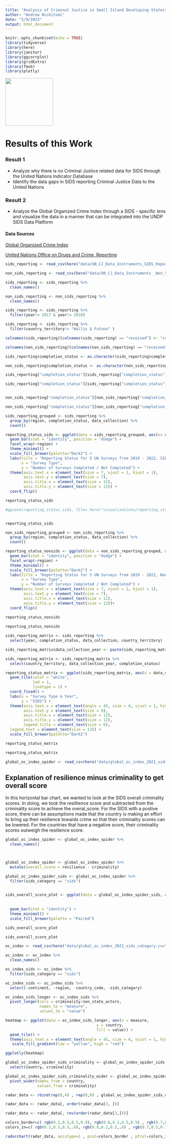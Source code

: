 ```yaml
---
title: "Analysis of Criminal Justice in Small Island Developing States"
author: "Andrew Nishitomi"
date: "5/9/2023"
output: html_document
---
```


```r
knitr::opts_chunk$set(echo = TRUE)
library(tidyverse)
library(here)
library(janitor)
library(ggcorrplot)
library(gridExtra)
library(fmsb)
library(plotly)
```

![](/Users/connorflynn/Documents/SDG/SIDS_SDG_UNSTATS/visualizations/cifal_logo.png){width=150} 

# Results of this Work

### Result 1 
- Analyze why there is no Criminal Justice related data for SIDS through the United Nations Indicator Database
- Identify the data gaps in SIDS reporting Criminal Justice Data to the  United Nations

### Result 2 
 - Analyze the Global Organized Crime Index through a SIDS - specific lens and visualize the data in a manner that can be integrated into the UNDP SIDS Data Platform 

#### Data Sources 

[Global Organized Crime Index](https://ocindex.net/) 


[United Nations Office on Drugs and Crime, Reporting](https://dataunodc.un.org/content/ms-data-collection-log)



```r
sids_reporting <- read_csv(here("data/UN_CJ_Data_Instruments_SIDS_Reporting.csv"))

non_sids_reporting <- read_csv(here("data/UN_CJ_Data_Instruments _Non_SIDS_Reporting.csv"))

```


```r
sids_reporting <- sids_reporting %>% 
  clean_names()

non_sids_reporting <- non_sids_reporting %>% 
  clean_names()

```



```r
sids_reporting <- sids_reporting %>% 
  filter(year!= 2017 & year!= 2018)

sids_reporting <- sids_reporting %>% 
  filter(country_territory!= "Wallis & Futuna" )

```


```r

colnames(sids_reporting)[colnames(sids_reporting) == "received"] <- "completion_status"

colnames(non_sids_reporting)[colnames(non_sids_reporting) == "received"] <- "completion_status"
```



```r

sids_reporting$completion_status <- as.character(sids_reporting$completion_status)

non_sids_reporting$completion_status <- as.character(non_sids_reporting$completion_status)

```


```r

sids_reporting["completion_status"][sids_reporting["completion_status"] == "0"] <- "not_completed"

sids_reporting["completion_status"][sids_reporting["completion_status"] == "1"] <- "completed"


non_sids_reporting["completion_status"][non_sids_reporting["completion_status"] == "0"] <- "not_completed"

non_sids_reporting["completion_status"][non_sids_reporting["completion_status"] == "1"] <- "completed"
```



```r
sids_reporting_grouped <- sids_reporting %>% 
  group_by(region, completion_status, data_collection) %>% 
  count()
```


```r
reporting_status_sids <- ggplot(data = sids_reporting_grouped, aes(x= data_collection, y=n, fill=completion_status)) +
  geom_bar(stat = "identity", position = "dodge") +
  facet_wrap(~region) +
  theme_minimal() +
  scale_fill_brewer(palette="Dark2") +
  labs(title = "Reporting Status for 5 UN Surveys from 2019 - 2022, SIDS",
       x = "Survey Type",
       y = "Number of Surveys Completed / Not Completed") +
  theme(axis.text.x = element_text(size = 7, vjust = 1, hjust = 1),
        axis.text.y = element_text(size = 7),
        axis.title.x = element_text(size = 12),
        axis.title.y = element_text(size = 12)) +
  coord_flip()

reporting_status_sids

#ggsave(reporting_status_sids, file= here("visualizations/reporting_status_sids.png"), scale=2)



```

```r
reporting_status_sids
```


```r
non_sids_reporting_grouped <- non_sids_reporting %>% 
  group_by(region, completion_status, data_collection) %>% 
  count()
```

```r
reporting_status_nonsids <- ggplot(data = non_sids_reporting_grouped, aes(x= data_collection, y=n, fill=completion_status)) +
  geom_bar(stat = "identity", position = "dodge") +
  facet_wrap(~region) +
  theme_minimal() +
  scale_fill_brewer(palette="Dark2") +
  labs(title = "Reporting Status for 5 UN Surveys from 2019 - 2022, Non-SIDS",
       x = "Survey Type",
       y = "Number of Surveys Completed / Not Completed") +
  theme(axis.text.x = element_text(size = 7, vjust = 1, hjust = 1),
        axis.text.y = element_text(size = 7),
        axis.title.x = element_text(size = 12),
        axis.title.y = element_text(size = 12))+
  coord_flip()
  
reporting_status_nonsids
```
```r
reporting_status_nonsids
```





<!-- Rearranging columns so that data set shows country_territory, data_collection_year, completion_status -->
```r
sids_reporting_matrix <- sids_reporting %>% 
  select(year, completion_status, data_collection, country_territory)

sids_reporting_matrix$data_collection_year <- paste(sids_reporting_matrix$data_collection, "_", sids_reporting_matrix$year)

sids_reporting_matrix <- sids_reporting_matrix %>% 
  select(country_territory, data_collection_year, completion_status)
```




<!-- Create Heat Graph that shows completion status per year for every data collection  -->
```r
reporting_status_matrix <- ggplot(sids_reporting_matrix, aes(x = data_collection_year, y = country_territory, fill = completion_status)) +
  geom_tile(color = "white",
            lwd = 1,
            linetype = 1) +
  coord_fixed() +
  labs(x = "Survey Type & Year",
       y = "SIDS") +
  theme(axis.text.x = element_text(angle = 45, size = 6, vjust = 1, hjust = 1),
        axis.text.y = element_text(size = 9),
        axis.title.x = element_text(size = 12),
        axis.title.y = element_text(size = 12),
        legend.title = element_text(size = 6),
  legend.text = element_text(size = 12)) +
  scale_fill_brewer(palette="Dark2") 

reporting_status_matrix
```
```r
reporting_status_matrix
```

```r
global_oc_index_spider <- read_csv(here("data/global_oc_index_2021_sids_category.csv"))
```

## Explanation of resilience minus criminality to get overall score

In this horizontal bar chart, we wanted to look at the SIDS overall criminality scores. In doing, we took the resillience score and subtracted from the criminality score to achieve the overal_score. For the SIDS with a postive score, there can be assumptions made that the country is making an effort to bring up their resilience towards crime so that their criminality scores can be lowered. For the countries that have a negative score, their criminality scores outweigh the resilience score. 


```r
global_oc_index_spider <- global_oc_index_spider %>% 
  clean_names() 



global_oc_index_spider <- global_oc_index_spider %>%
  mutate(overall_score = resilience - criminality)
```


```r
global_oc_index_spider_sids <- global_oc_index_spider %>% 
  filter(sids_category == "sids")
  
```


```r
sids_overall_score_plot <- ggplot(data = global_oc_index_spider_sids, aes(x = overall_score,
                                                                          y = reorder(country, overall_score),
                                                                          fill = region)) +
  geom_bar(stat = "identity") +
  theme_minimal() +
  scale_fill_brewer(palette = "Paired")

sids_overall_score_plot
```
```r
sids_overall_score_plot
```


```r
oc_index <- read_csv(here("data/global_oc_index_2021_sids_category.csv"))
```

```r
oc_index <- oc_index %>% 
  clean_names()
```

```r
oc_index_sids <- oc_index %>% 
  filter(sids_category == "sids")
```

```r
oc_index_sids <- oc_index_sids %>% 
  select(-continent, -region, -country_code, -sids_category) 
```

```r
oc_index_sids_longer <- oc_index_sids %>% 
  pivot_longer(cols = criminality:non_state_actors,
               names_to = "measure",
               values_to = "value")

```

```r
heatmap <- ggplot(data = oc_index_sids_longer, aes(x = measure,
                                        y = country,
                                        fill = value)) +
  geom_tile() +
  theme(axis.text.x = element_text(angle = 45, size = 6, vjust = 1, hjust = 1)) +
   scale_fill_gradient(low = "yellow", high = "red")

ggplotly(heatmap)
```


```r
global_oc_index_spider_sids_criminality <- global_oc_index_spider_sids %>% 
  select(country, criminality)
```


```r
global_oc_index_spider_sids_criminality_wider <- global_oc_index_spider_sids_criminality %>% 
  pivot_wider(names_from = country,
              values_from = criminality)
```

```r
radar_data <- rbind(rep(8,4) , rep(0,8) , global_oc_index_spider_sids_criminality_wider)
```


```r
radar_data <- radar_data[, order(radar_data[3, ])]
```

```r
radar_data <- radar_data[, rev(order(radar_data[3,]))]
```

```r
colors_border=c( rgb(0.2,0.5,0.5,0.9), rgb(0.8,0.2,0.5,0.9) , rgb(0.7,0.5,0.1,0.9) )
colors_in=c( rgb(0.2,0.5,0.5,.8), rgb(0.8,0.2,0.5,.8) , rgb(0.7,0.5,0.1,.8) )
```


```r
radarchart(radar_data, axistype=1 , pcol=colors_border , pfcol=colors_in , plwd=3 , plty=1, cglcol="dark grey", cglty=1, axislabcol="grey", caxislabels=seq(0,20,5), cglwd=0.95,vlcex=0.8)


```



<!-- Next steps: -->

<!-- Rest of the viz from the poster, other bar chart and matrix with years (done) -->

<!-- OC Index  -->

<!-- horizontal bars with overall scores (done) -->
<!--   - explanation of resilience minus criminality to get overall score -->

<!-- tile plot  -->

<!-- spider plot done -->



<!-- **bold** -->

<!-- *italics* -->

<!-- ### List  -->
<!--   1. One -->
<!--   2. Two -->
<!--   3. [the data](https://rpubs.com/connorflynn/1038350) -->